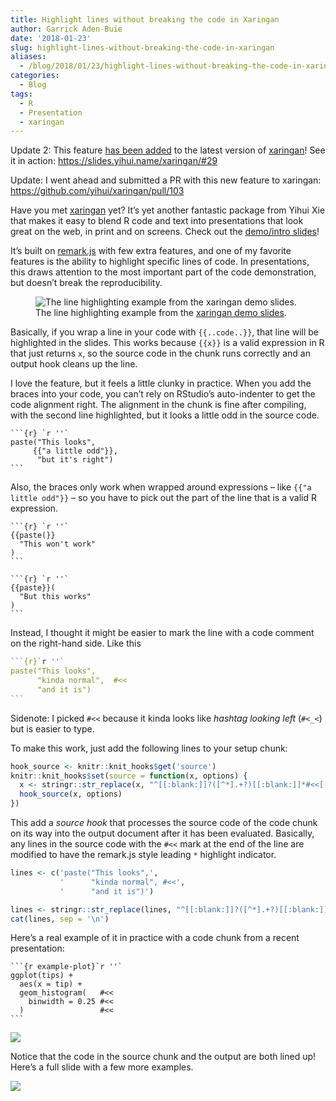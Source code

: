 ```yaml
---
title: Highlight lines without breaking the code in Xaringan
author: Garrick Aden-Buie
date: '2018-01-23'
slug: highlight-lines-without-breaking-the-code-in-xaringan
aliases:
  - /blog/2018/01/23/highlight-lines-without-breaking-the-code-in-xaringan
categories:
  - Blog
tags:
  - R
  - Presentation
  - xaringan
---
```


Update 2: This feature [has been added](https://github.com/yihui/xaringan/blob/master/NEWS.md#changes-in-xaringan-version-05) to the latest version of [xaringan]! See it in action: <https://slides.yihui.name/xaringan/#29>

Update: I went ahead and submitted a PR with this new feature to xaringan: <https://github.com/yihui/xaringan/pull/103>

Have you met [xaringan] yet?
It's yet another fantastic package from Yihui Xie that makes it easy to blend R code and text into presentations that look great on the web, in print and on screens.
Check out the [demo/intro slides][demo-slides]!

It's built on [remark.js] with few extra features, and one of my favorite features is the ability to highlight specific lines of code.
In presentations, this draws attention to the most important part of the code demonstration, but doesn't break the reproducibility.

![The line highlighting example from the [xaringan demo slides][demo-slides].](/images/2018/highlight-xaringan/highlight-demo-slides.png)

Basically, if you wrap a line in your code with `{{..code..}}`, that line will be highlighted in the slides.
This works because `{{x}}` is a valid expression in R that just returns `x`, so the source code in the chunk runs correctly and an output hook cleans up the line.

I love the feature, but it feels a little clunky in practice.
When you add the braces into your code, you can't rely on RStudio's auto-indenter to get the code alignment right.
The alignment in the chunk is fine after compiling, with the second line highlighted, but it looks a little odd in the source code.

````
```{r} `r ''`
paste("This looks",
     {{"a little odd"}},
      "but it's right")
```
````

Also, the braces only work when wrapped around expressions -- like `{{"a little odd"}}` -- so you have to pick out the part of the line that is a valid R expression.

````
```{r} `r ''`
{{paste(}}
  "This won't work"
)
```

```{r} `r ''`
{{paste}}(
  "But this works"
)
```
````

Instead, I thought it might be easier to mark the line with a code comment on the right-hand side.
Like this

````r
```{r}`r ''`
paste("This looks",
      "kinda normal",  #<<
      "and it is")
```
````

Sidenote: I picked `#<<` because it kinda looks like *hashtag looking left* (`#<_<`) but is easier to type.

To make this work, just add the following lines to your setup chunk:

```r
hook_source <- knitr::knit_hooks$get('source')
knitr::knit_hooks$set(source = function(x, options) {
  x <- stringr::str_replace(x, "^[[:blank:]]?([^*].+?)[[:blank:]]*#<<[[:blank:]]*$", "*\\1")
  hook_source(x, options)
})
```

This add a *source hook* that processes the source code of the code chunk on its way into the output document after it has been evaluated.
Basically, any lines in the source code with the `#<<` mark at the end of the line are modified to have the remark.js style leading `*` highlight indicator.


```r
lines <- c('paste("This looks",', 
           '      "kinda normal", #<<',
           '      "and it is")')

lines <- stringr::str_replace(lines, "^[[:blank:]]?([^*].+?)[[:blank:]]*#<<[[:blank:]]*$", "*\\1")
cat(lines, sep = '\n')
```

Here's a real example of it in practice with a code chunk from a recent presentation:

````
```{r example-plot}`r ''`
ggplot(tips) +
  aes(x = tip) +
  geom_histogram(   #<<
    binwidth = 0.25 #<<
  )                 #<<
```
````

![](/images/2018/highlight-xaringan/highlight-demo-out.png)

Notice that the code in the source chunk and the output are both lined up!
Here's a full slide with a few more examples.

![](/images/2018/highlight-xaringan/highlight-more-examples.png)

[xaringan]: https://github.com/yihui/xaringan
[remark.js]: http://remarkjs.com/
[demo-slides]: https://slides.yihui.name/xaringan/
